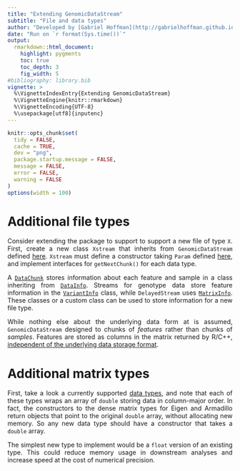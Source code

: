 ```yaml
---
title: "Extending GenomicDataStream"
subtitle: "File and data types"
author: "Developed by [Gabriel Hoffman](http://gabrielhoffman.github.io/)"
date: "Run on `r format(Sys.time())`"
output:
  rmarkdown::html_document:
    highlight: pygments
    toc: true
    toc_depth: 3
    fig_width: 5
#bibliography: library.bib
vignette: >
  %\VignetteIndexEntry{Extending GenomicDataStream}
  %\VignetteEngine{knitr::rmarkdown}
  %\VignetteEncoding{UTF-8}
  %\usepackage[utf8]{inputenc}
---
```


<!---


--->

```r
knitr::opts_chunk$set(
  tidy = FALSE,
  cache = TRUE,
  dev = "png",
  package.startup.message = FALSE,
  message = FALSE,
  error = FALSE,
  warning = FALSE
)
options(width = 100)
```	

<style>
body {
text-align: justify}
</style>

# Additional file types
Consider extending the package to support to support a new file of type `X`.  First, create a new class `Xstream` that inherits from `GenomicDataStream` defined [here](../doxygen/html/classgds_1_1_genomic_data_stream.html).  `Xstream` must define a constructor taking `Param` defined [here](../doxygen/html/structgds_1_1_param.html), and implement interfaces for `getNextChunk()` for each data type.

A [`DataChunk`](../doxygen/html/classgds_1_1_data_chunk.html) stores information about each feature and sample in a class inheriting from [`DataInfo`](../doxygen/html/classgds_1_1_data_info.html).  Streams for genotype data store feature information in the [`VariantInfo`](../doxygen/html/classgds_1_1_variant_info.html) class, while `DelayedStream` uses [`MatrixInfo`](../doxygen/html/classgds_1_1_matrix_info.html).  These classes or a custom class can be used to store information for a new file type. 

While nothing else about the underlying data form at is assumed, `GenomicDataStream` designed to chunks of _features_ rather than chunks of _samples_. Features are stored as columns in the matrix returned by R/C++, <ins>independent of the underlying data storage format</ins>.    


# Additional matrix types
First, take a look a currently supported [data types](./GenomicDataStream.html#data-types), and note that each of these types wraps an array of `double` storing data in column-major order.  In fact, the constructors to the dense matrix types for Eigen and Armadillo return objects that point to the original `double` array, without allocating new memory.  So any new data type should have a constructor that takes a `double` array.

The simplest new type to implement would be a `float` version of an existing type.  This could reduce memory usage in downstream analyses and increase speed at the cost of numerical precision.   






<!-- 
# Session info
<details>
```r
sessionInfo()
```
<\details> -->


<!-- # References -->

